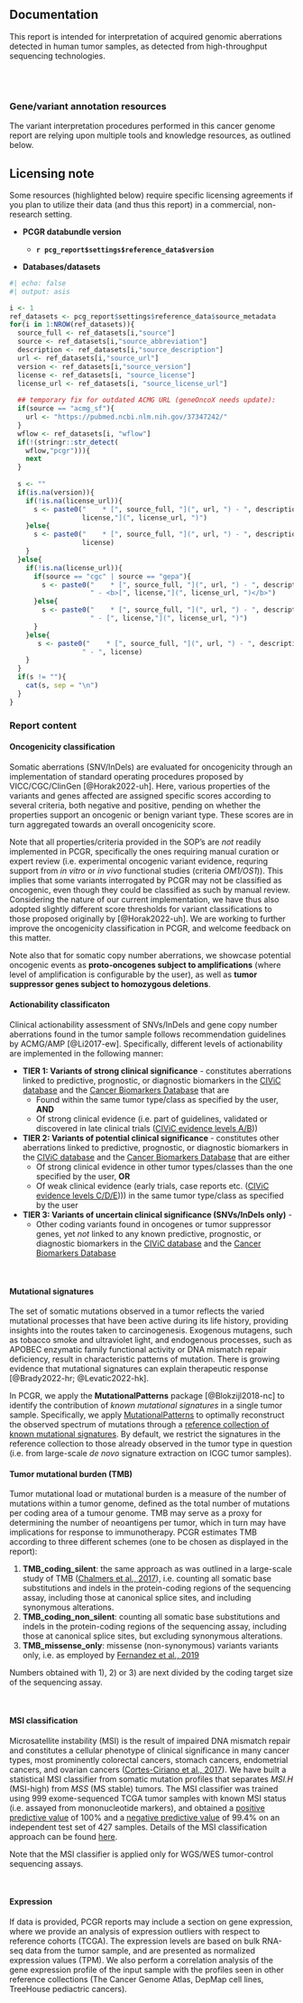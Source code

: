 ## Documentation

This report is intended for interpretation of acquired genomic aberrations  detected in human tumor samples, as detected from high-throughput sequencing
technologies.

<br><br>

::: {.panel-tabset}

### Gene/variant annotation resources {#sec-resources}

The variant interpretation procedures performed in this cancer genome report are relying upon multiple tools and knowledge resources, as outlined below. 

::: {.callout-important}
## Licensing note

Some resources (highlighted below) require specific licensing agreements if you plan to utilize their data (and thus this report) in a commercial, non-research setting.
:::


* __PCGR databundle version__

  * __`r pcg_report$settings$reference_data$version`__

* __Databases/datasets__ 
```r
#| echo: false
#| output: asis

i <- 1
ref_datasets <- pcg_report$settings$reference_data$source_metadata
for(i in 1:NROW(ref_datasets)){
  source_full <- ref_datasets[i,"source"]
  source <- ref_datasets[i,"source_abbreviation"]
  description <- ref_datasets[i,"source_description"]
  url <- ref_datasets[i,"source_url"]
  version <- ref_datasets[i,"source_version"]
  license <- ref_datasets[i, "source_license"]
  license_url <- ref_datasets[i, "source_license_url"]
  
  ## temporary fix for outdated ACMG URL (geneOncoX needs update):
  if(source == "acmg_sf"){
    url <- "https://pubmed.ncbi.nlm.nih.gov/37347242/"
  }
  wflow <- ref_datasets[i, "wflow"]
  if(!(stringr::str_detect(
    wflow,"pcgr"))){
    next
  }
  
  s <- ""
  if(is.na(version)){
    if(!is.na(license_url)){
      s <- paste0("    * [", source_full, "](", url, ") - ", description, " - [",
                  license,"](", license_url, ")")
    }else{
      s <- paste0("    * [", source_full, "](", url, ") - ", description, " - ",
                  license)
    }
  }else{
    if(!is.na(license_url)){
      if(source == "cgc" | source == "gepa"){
        s <- paste0("    * [", source_full, "](", url, ") - ", description, " (<b>", version, "</b>)",
                    " - <b>[", license,"](", license_url, ")</b>")
      }else{
        s <- paste0("    * [", source_full, "](", url, ") - ", description, " (<b>", version, "</b>)",
                    " - [", license,"](", license_url, ")")
      }
    }else{
       s <- paste0("    * [", source_full, "](", url, ") - ", description, " (<b>", version, "</b>)",
                  " - ", license)
    }
  }
  if(s != ""){
    cat(s, sep = "\n")
  }
}

```

### Report content

#### Oncogenicity classification

Somatic aberrations (SNV/InDels) are evaluated for oncogenicity through an implementation of standard operating procedures proposed by VICC/CGC/ClinGen [@Horak2022-uh]. Here, various properties of the variants and genes affected are assigned specific scores according to several criteria, both negative and positive, pending on whether the properties support an oncogenic or benign variant type. These scores are in turn aggregated towards an overall oncogenicity score. 

Note that all properties/criteria provided in the SOP's are _not_ readily implemented in PCGR, specifically the ones requiring manual curation or expert review (i.e. experimental oncogenic variant evidence, requring support from _in vitro_ or _in vivo_ functional studies (criteria _OM1/OS1_)).
This implies that some variants interrogated by PCGR may not be classified as oncogenic, even though they could be classified as such by manual review. Considering the nature of our current implementation, we have thus also adopted slightly different score thresholds for variant classifications to those proposed originally by [@Horak2022-uh]. We are working to further improve the oncogenicity classification in PCGR, and welcome feedback on this matter.

Note also that for somatic copy number aberrations, we showcase potential oncogenic events as **proto-oncogenes subject to amplifications** (where level of amplification is configurable by the user), as well as **tumor suppressor genes subject to homozygous deletions**.

#### Actionability classificaton

Clinical actionability assessment of SNVs/InDels and gene copy number aberrations found in the tumor sample follows recommendation guidelines by ACMG/AMP [@Li2017-ew]. Specifically, different levels  of actionability are implemented in the following manner:

- **TIER 1: Variants of strong clinical significance** - constitutes aberrations linked to predictive, prognostic, or diagnostic biomarkers in the [CIViC database](http://civic.genome.wustl.edu) and the [Cancer Biomarkers Database](https://www.cancergenomeinterpreter.org/biomarkers) that are
	 - Found within the same tumor type/class as specified by the user, **AND**
	 - Of strong clinical evidence (i.e. part of guidelines, validated or discovered in late clinical trials ([CIViC evidence levels A/B](https://civic.readthedocs.io/en/latest/model/evidence/level.html)))
	 
 - **TIER 2: Variants of potential clinical significance** - constitutes other aberrations linked to predictive, prognostic, or diagnostic biomarkers in the [CIViC database](http://civic.genome.wustl.edu) and the [Cancer Biomarkers Database](https://www.cancergenomeinterpreter.org/biomarkers) that are either
	 - Of strong clinical evidence in other tumor types/classes than the one specified by the user, **OR**
	 - Of weak clinical evidence (early trials, case reports etc. ([CIViC evidence levels C/D/E](https://civic.readthedocs.io/en/latest/model/evidence/level.html)))) in the same tumor type/class as specified by the user
	 
 - **TIER 3: Variants of uncertain clinical significance (SNVs/InDels only)** -
   - Other coding variants found in oncogenes or tumor suppressor genes, yet _not_ linked to any known predictive, prognostic, or diagnostic biomarkers in the [CIViC database](http://civic.genome.wustl.edu) and the [Cancer Biomarkers Database](https://www.cancergenomeinterpreter.org/biomarkers)
   
<br>

#### Mutational signatures

The set of somatic mutations observed in a tumor reflects the varied mutational processes that have been active during its life history, providing insights into the routes taken to carcinogenesis. Exogenous mutagens, such as tobacco smoke and ultraviolet light, and endogenous processes, such as APOBEC enzymatic family functional activity or DNA mismatch repair deficiency, result in characteristic patterns of mutation. There is growing evidence that mutational signatures can explain therapeutic response [@Brady2022-hr; @Levatic2022-hk].

In PCGR, we apply the **MutationalPatterns** package [@Blokzijl2018-nc] to identify the contribution of _known mutational signatures_ in a single tumor sample. Specifically, we apply [MutationalPatterns](https://github.com/UMCUGenetics/MutationalPatterns) to optimally reconstruct the observed spectrum of mutations through a [reference collection of known mutational signatures](https://www.ncbi.nlm.nih.gov/pubmed/32025018). By default, we restrict the signatures in the reference collection to those already observed in the tumor type in question (i.e. from large-scale <i>de novo</i> signature extraction on ICGC tumor samples). 

#### Tumor mutational burden (TMB)

Tumor mutational load or mutational burden is a measure of the number of mutations within a tumor genome, defined as the total number of mutations per coding area of a tumour genome. TMB may serve as a proxy for determining the number of neoantigens per tumor, which in turn may have implications for response to immunotherapy. PCGR estimates TMB according to three different schemes (one to be chosen as displayed in the report):

  1) __TMB_coding_silent__: the same approach as was outlined in a large-scale study of TMB ([Chalmers et al., 2017](https://www.ncbi.nlm.nih.gov/pubmed/28420421)), i.e. counting all somatic base substitutions and indels in the protein-coding regions of the sequencing assay, including those at canonical splice sites, and including synonymous alterations. 
  2) __TMB_coding_non_silent__: counting all somatic base substitutions and indels in the protein-coding regions of the sequencing assay, including those at canonical splice sites, but excluding synonymous alterations.
  3) __TMB_missense_only__: missense (non-synonymous) variants variants only, i.e. as employed by [Fernandez et al., 2019](https://www.ncbi.nlm.nih.gov/pubmed/31475242)

Numbers obtained with 1), 2) or 3) are next divided by the coding target size of the sequencing assay.

<br>

#### MSI classification

Microsatellite instability (MSI) is the result of impaired DNA mismatch repair and constitutes a cellular phenotype of clinical significance in many cancer types, most prominently colorectal cancers, stomach cancers, endometrial cancers, and ovarian cancers ([Cortes-Ciriano et al., 2017](https://www.ncbi.nlm.nih.gov/pubmed/28585546)). We have built a statistical MSI classifier from somatic mutation profiles that separates _MSI.H_ (MSI-high) from _MSS_ (MS stable) tumors. The MSI classifier was trained using 999 exome-sequenced TCGA tumor samples with known MSI status (i.e. assayed from mononucleotide markers), and obtained a [positive predictive value](https://en.wikipedia.org/wiki/Positive_and_negative_predictive_values#Positive_predictive_value) of 100% and a [negative predictive value](https://en.wikipedia.org/wiki/Positive_and_negative_predictive_values#Negative_predictive_value) of 99.4% on an independent test set of 427 samples. Details of the MSI classification approach can be found <a href="https://rpubs.com/sigven/msi2020_v2" target="_blank">here</a>.

Note that the MSI classifier is applied only for WGS/WES tumor-control sequencing assays.

<br>

#### Expression

If data is provided, PCGR reports may include a section on gene expression, where we provide an analysis of expression outliers with respect to reference cohorts (TCGA). The expression levels are based on bulk RNA-seq data from the tumor sample, and are presented as normalized expression values (TPM). We also perform a correlation analysis of the gene expression profile of the input sample with the profiles seen in other reference collections (The Cancer Genome Atlas, DepMap cell lines, TreeHouse pediactric cancers).


:::
